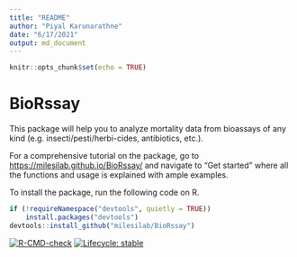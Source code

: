 ```yaml
---
title: "README"
author: "Piyal Karunarathne"
date: "6/17/2021"
output: md_document
---
```


```r
knitr::opts_chunk$set(echo = TRUE)
```


# BioRssay

This package will help you to analyze mortality data from bioassays of any kind (e.g. insecti/pesti/herbi-cides, antibiotics, etc.).

For a comprehensive tutorial on the package, go to <https://milesilab.github.io/BioRssay/> and navigate to “Get started” where all the functions and usage is explained with ample examples.

To install the package, run the following code on R.
```r
if (!requireNamespace("devtools", quietly = TRUE)) 
    install.packages("devtools") 
devtools::install_github("milesilab/BioRssay")
```

<!-- badges: start -->
[![R-CMD-check](https://github.com/milesilab/BioRssay/workflows/R-CMD-check/badge.svg)](https://github.com/milesilab/BioRssay/actions)
[![Lifecycle: stable](https://img.shields.io/badge/lifecycle-stable-brightgreen.svg)](https://www.tidyverse.org/lifecycle/#stable)
<!-- badges: end -->
